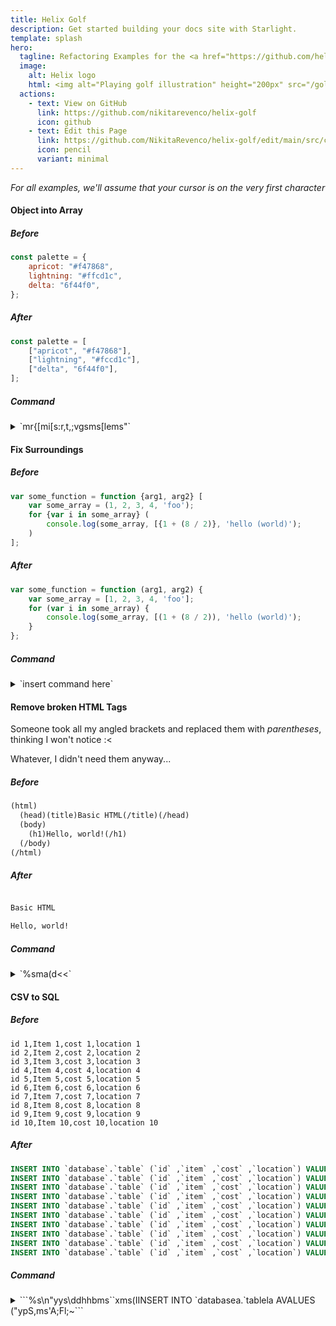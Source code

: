 ```yaml
---
title: Helix Golf
description: Get started building your docs site with Starlight.
template: splash
hero:
  tagline: Refactoring Examples for the <a href="https://github.com/helix-editor/helix">Helix Editor</a>
  image:
    alt: Helix logo
    html: <img alt="Playing golf illustration" height="200px" src="/golf.svg" style="margin:auto;"></img>
  actions:
    - text: View on GitHub
      link: https://github.com/nikitarevenco/helix-golf
      icon: github
    - text: Edit this Page
      link: https://github.com/NikitaRevenco/helix-golf/edit/main/src/content/docs/index.mdx
      icon: pencil
      variant: minimal
---
```



*For all examples, we'll assume that your cursor is on the very first character*

#### Object into Array

##### Before

```js
const palette = {
	apricot: "#f47868",
	lightning: "#ffcd1c",
	delta: "6f44f0",
};
```

##### After

```js
const palette = [
	["apricot", "#f47868"],
	["lightning", "#fccd1c"],
	["delta", "6f44f0"],
];
```

##### Command

<details>

<summary>
`mr{[mi[s:<enter>r,t,;vgsms[lems"`
</summary>

1. Go inside of the object with `j`
1. `mr{[` to replace the surrounding `{` with `[`
1. `mi[` to select inside the entire array
1. `s` to enter select mode
1. `:` + `Enter` will place a cursor on every `:`
1. `r,` replaces each selection with a `,`
1. `t,` moves the cursor on each line to the ending comma
1. `;` collapses the selection around each cursor into a single selection
1. `vgs` selects each line excluding the final comma
1. `ms[` surrounds each individual selection with `[` to turn it into an array
1. `l` moves 1 character forward, replacing the selection with just a 1-width selection
1. `e` selects until the end of each word
1. `ms"` surrounds the items with double quotes to make strings

</details>

#### Fix Surroundings

##### Before

```js
var some_function = function {arg1, arg2} [
	var some_array = (1, 2, 3, 4, 'foo');
	for {var i in some_array} (
		console.log(some_array, [{1 + (8 / 2)}, 'hello (world)');
	)
];
```

##### After

```js
var some_function = function (arg1, arg2) {
	var some_array = [1, 2, 3, 4, 'foo'];
	for (var i in some_array) {
		console.log(some_array, [(1 + (8 / 2)), 'hello (world)');
	}
};
```

##### Command

<details>

<summary>
`insert command here`
</summary>

1. Steps taken
1. To perform the
1. Transformation

</details>

#### Remove broken HTML Tags

Someone took all my angled brackets and replaced them with *parentheses*, thinking I won't notice :\<

Whatever, I didn't need them anyway...

##### Before

```html
(html)
  (head)(title)Basic HTML(/title)(/head)
  (body)
    (h1)Hello, world!(/h1)
  (/body)
(/html)
```


##### After

```html

Basic HTML

Hello, world!


```

##### Command

<details>

<summary>
`%sma(d<<`
</summary>

1. Select entire file with `%`
1. `s` and then input `\)` to select all closing parentheses
1. `ma(` to select all of the tags
1. `d` to delete each of them
1. `<<` to remove excess indentation

</details>

#### CSV to SQL

##### Before

```csv
id 1,Item 1,cost 1,location 1
id 2,Item 2,cost 2,location 2
id 3,Item 3,cost 3,location 3
id 4,Item 4,cost 4,location 4
id 5,Item 5,cost 5,location 5
id 6,Item 6,cost 6,location 6
id 7,Item 7,cost 7,location 7
id 8,Item 8,cost 8,location 8
id 9,Item 9,cost 9,location 9
id 10,Item 10,cost 10,location 10
```

##### After

```sql
INSERT INTO `database`.`table` (`id` ,`item` ,`cost` ,`location`) VALUES ('id 1','Item 1','Cost 1','Location 1'); 
INSERT INTO `database`.`table` (`id` ,`item` ,`cost` ,`location`) VALUES ('id 2','Item 2','Cost 2','Location 2');
INSERT INTO `database`.`table` (`id` ,`item` ,`cost` ,`location`) VALUES ('id 3','Item 3','Cost 3','Location 3');
INSERT INTO `database`.`table` (`id` ,`item` ,`cost` ,`location`) VALUES ('id 4','Item 4','Cost 4','Location 4');
INSERT INTO `database`.`table` (`id` ,`item` ,`cost` ,`location`) VALUES ('id 5','Item 5','Cost 5','Location 5');
INSERT INTO `database`.`table` (`id` ,`item` ,`cost` ,`location`) VALUES ('id 6','Item 6','Cost 6','Location 6');
INSERT INTO `database`.`table` (`id` ,`item` ,`cost` ,`location`) VALUES ('id 7','Item 7','Cost 7','Location 7');
INSERT INTO `database`.`table` (`id` ,`item` ,`cost` ,`location`) VALUES ('id 8','Item 8','Cost 8','Location 8');
INSERT INTO `database`.`table` (`id` ,`item` ,`cost` ,`location`) VALUES ('id 9','Item 9','Cost 9','Location 9');
INSERT INTO `database`.`table` (`id` ,`item` ,`cost` ,`location`) VALUES ('id 10','Item 10','Cost 10','Location 10');
```

##### Command

<details>

<summary>
```%s\n<enter>"yys\d<enter>dhhbms``xms(IINSERT INTO `database<esc>a.`table<esc>la <esc>AVALUES (<esc>"ypS,ms'A;<esc>Fl;~```
</summary>

1. `%` selects full file
1. `s\n` then `Enter` split selection into multiple selections on newline
1. `"yy` yanks the 10 selections into "y" register
1. `s\d` then `Enter` selects all digits
1. `d` delete the selected digits
1. `hh` goes backwards 2 chars, important to make sure we are at the end of each word
1. `b` selects till the beginning of every word
1. `ms` ` surrounds each word with a backtick
1. ` ` ` switches all characters to lowercase
1. `x` selects each line then `_` trims the trailing whitespace
1. `ms(` surrounds each line with parentheses
1. `I` goes into insert mode at the beginning of each line
1. Type the following:

		```
		INSERT INTO `database
		```

1. `Escape` goes back to normal mode
1. `a` to go into insert mode after the backtick then type:

		```
		.`table
		```
1. `Escape` goes back into normal mode, then `la` to enter insert mode just before the opening parentheses
1. Add a `Space` then `Escape` to go back into normal mode again
1. `A` goes into insert mode at the end of each line, now type:

		```
		VALUES (
		```

1. Hit `Escape` to leave insert mode. Your cursor will be at the closing parenthesis. 
1. `"yp` pastes our previously yanked items from the "y" register
1. `S,` splits current selection into multiple selections on each comma
1. `ms'` surrounds each item with a single quote
1. `A;` adds a semicolon at the end of each line
1. `Escape` goes back to normal mode and `Fl` to place your cursor on the lowercase "l" of each "location"
1. `;` collapses each selection into a single-width selection
1. `~` toggles the case for each "l" into "L"

</details>
